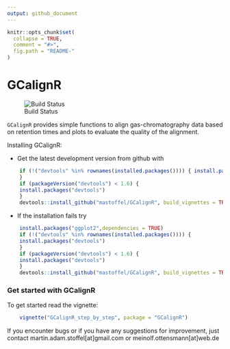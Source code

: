 ```yaml
---
output: github_document
---
```


```r
knitr::opts_chunk$set(
  collapse = TRUE,
  comment = "#>",
  fig.path = "README-"
)
```

# GCalignR

![Build Status](https://travis-ci.org/mastoffel/GCalignR.svg?branch=master)

`GCalignR` provides simple functions to align gas-chromatography data based on retention times and plots to
evaluate the quality of the alignment.

Installing GCalignR:

* Get the latest development version from github with

```R
    if (!("devtools" %in% rownames(installed.packages()))) { install.packages("devtools")
    }
    if (packageVersion("devtools") < 1.6) {
    install.packages("devtools")
    }
    devtools::install_github("mastoffel/GCalignR", build_vignettes = TRUE)
```
* If the installation fails try

```R
    install.packages("ggplot2",dependencies = TRUE)
    if (!("devtools" %in% rownames(installed.packages()))) {
    install.packages("devtools")
    }
    if (packageVersion("devtools") < 1.6) {
    install.packages("devtools")
    }
    devtools::install_github("mastoffel/GCalignR", build_vignettes = TRUE)    
```
### Get started with GCalignR

To get started read the vignette:  

```r
    vignette("GCalignR_step_by_step", package = "GCalignR")
```

If you encounter bugs or if you have any suggestions for improvement, just contact
martin.adam.stoffel[at]gmail.com or meinolf.ottensmann[at]web.de

